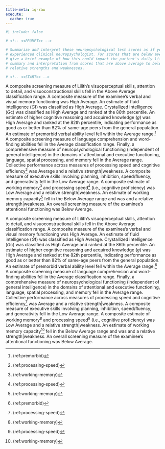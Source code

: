 ```yaml
---
title-meta: iq-raw
execute:
  cache: true
---
```


```r
#| include: false

# <!-- <<PROMPT>> -->

# Summarize and interpret these neuropsychological test scores as if you are an
# experienced clinical neuropsychologist. For scores that are below average,
# give a brief example of how this could impact the patient's daily life and functioning. Organize your
# summary and interpretation from scores that are above average to below average to delineate
# relative strengths and weaknesses.

# <!-- <<START>> -->

```

<!-- Glue -->
 
 
A composite screening measure of Lilith's visuoperceptual skills, attention to detail, and visuoconstructional skills fell in the Above Average classification range. 
A composite measure of the examinee's verbal and visual memory functioning was High Average. 
An estimate of fluid intelligence (*G*f) was classified as High Average. 
Crystallized intelligence (*G*c) was classified as High Average and ranked at the 86th percentile. 
An estimate of higher cognitive reasoning and acquired knowledge (*g*) was High Average and ranked at the 82th percentile, indicating performance as good as or better than 82% of same-age peers from the general population. 
An estimate of premorbid verbal ability level fell within the Average range.^[(ref:premorbid)] 
A composite screening measure of language comprehension and word-finding abilities fell in the Average classification range. 
Finally, a comprehensive measure of neuropsychological functioning (independent of general intelligence) in the domains of attentional and executive functioning, language, spatial processing, and memory fell in the Average range. 
Collective performance across measures of processing speed and cognitive efficiency^[(ref:processing-speed)] was Average and a relative strength|weakness. 
A composite measure of executive skills involving planning, inhibition, speed/fluency, and generativity fell in the Low Average range. 
A composite estimate of working memory^[(ref:working-memory)] and processing speed^[(ref:processing-speed)] (i.e., cognitive proficiency) was Low Average and a relative strength|weakness. 
An estimate of working memory capacity^[(ref:working-memory)] fell in the Below Average range and was and a relative strength|weakness. 
An overall screening measure of the examinee's attentional functioning was Below Average.
 
A composite screening measure of Lilith's visuoperceptual skills, attention to detail, and visuoconstructional skills fell in the Above Average classification range. 
A composite measure of the examinee's verbal and visual memory functioning was High Average. 
An estimate of fluid intelligence (*G*f) was classified as High Average. 
Crystallized intelligence (*G*c) was classified as High Average and ranked at the 86th percentile. 
An estimate of higher cognitive reasoning and acquired knowledge (*g*) was High Average and ranked at the 82th percentile, indicating performance as good as or better than 82% of same-age peers from the general population. 
An estimate of premorbid verbal ability level fell within the Average range.^[(ref:premorbid)] 
A composite screening measure of language comprehension and word-finding abilities fell in the Average classification range. 
Finally, a comprehensive measure of neuropsychological functioning (independent of general intelligence) in the domains of attentional and executive functioning, language, spatial processing, and memory fell in the Average range. 
Collective performance across measures of processing speed and cognitive efficiency^[(ref:processing-speed)] was Average and a relative strength|weakness. 
A composite measure of executive skills involving planning, inhibition, speed/fluency, and generativity fell in the Low Average range. 
A composite estimate of working memory^[(ref:working-memory)] and processing speed^[(ref:processing-speed)] (i.e., cognitive proficiency) was Low Average and a relative strength|weakness. 
An estimate of working memory capacity^[(ref:working-memory)] fell in the Below Average range and was and a relative strength|weakness. 
An overall screening measure of the examinee's attentional functioning was Below Average.
